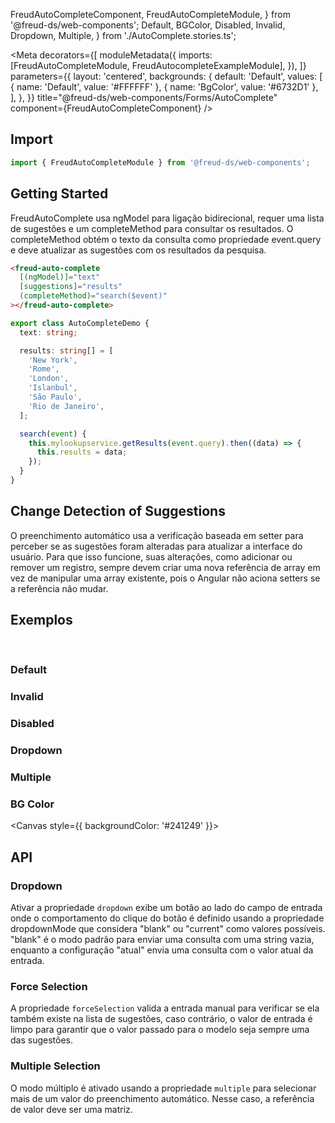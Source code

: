   FreudAutoCompleteComponent,
  FreudAutoCompleteModule,
} from '@freud-ds/web-components';
  Default,
  BGColor,
  Disabled,
  Invalid,
  Dropdown,
  Multiple,
} from './AutoComplete.stories.ts';

<Meta
  decorators={[
    moduleMetadata({
      imports: [FreudAutoCompleteModule, FreudAutocompleteExampleModule],
    }),
  ]}
  parameters={{
    layout: 'centered',
    backgrounds: {
      default: 'Default',
      values: [
        { name: 'Default', value: '#FFFFFF' },
        { name: 'BgColor', value: '#6732D1' },
      ],
    },
  }}
  title="@freud-ds/web-components/Forms/AutoComplete"
  component={FreudAutoCompleteComponent}
/>

<FreudHeaderComponent
  title="Autocomplete"
  description="AutoComplete é um componente de input que fornece sugestões em tempo real ao ser digitado."
/>

## <a id="importing"></a>Import

```ts
import { FreudAutoCompleteModule } from '@freud-ds/web-components';
```

## Getting Started

FreudAutoComplete usa ngModel para ligação bidirecional, requer uma lista de sugestões e um completeMethod para consultar os resultados.
O completeMethod obtém o texto da consulta como propriedade event.query e deve atualizar as sugestões com os resultados da pesquisa.

```html
<freud-auto-complete
  [(ngModel)]="text"
  [suggestions]="results"
  (completeMethod)="search($event)"
></freud-auto-complete>
```

```ts
export class AutoCompleteDemo {
  text: string;

  results: string[] = [
    'New York',
    'Rome',
    'London',
    'Islanbul',
    'São Paulo',
    'Rio de Janeiro',
  ];

  search(event) {
    this.mylookupservice.getResults(event.query).then((data) => {
      this.results = data;
    });
  }
}
```

## Change Detection of Suggestions

O preenchimento automático usa a verificação baseada em setter para perceber se as sugestões foram alteradas para atualizar a interface do usuário.
Para que isso funcione, suas alterações, como adicionar ou remover um registro, sempre devem criar uma nova referência de array em vez de
manipular uma array existente, pois o Angular não aciona setters se a referência não mudar.

## <a id="exemplos"></a>Exemplos

<br />

### Default

<Canvas>
  <Story story={Default} />
</Canvas>

### Invalid

<Canvas>
  <Story story={Invalid} />
</Canvas>

### Disabled

<Canvas>
  <Story story={Disabled} />
</Canvas>

### Dropdown

<Canvas>
  <Story story={Dropdown} />
</Canvas>

### Multiple

<Canvas>
  <Story story={Multiple} />
</Canvas>

### BG Color

<Canvas style={{ backgroundColor: '#241249' }}>
  <Story story={BGColor} />
</Canvas>

## <a id="api"></a>API

### Dropdown

Ativar a propriedade `dropdown` exibe um botão ao lado do campo de entrada onde o comportamento do clique do botão é
definido usando a propriedade dropdownMode que considera "blank" ou "current" como valores possíveis.
"blank" é o modo padrão para enviar uma consulta com uma string vazia, enquanto a configuração "atual" envia uma consulta
com o valor atual da entrada.

### Force Selection

A propriedade `forceSelection` valida a entrada manual para verificar se ela também existe na lista de sugestões, caso contrário,
o valor de entrada é limpo para garantir que o valor passado para o modelo seja sempre uma das sugestões.

### Multiple Selection

O modo múltiplo é ativado usando a propriedade `multiple` para selecionar mais de um valor do preenchimento automático.
Nesse caso, a referência de valor deve ser uma matriz.

<ArgTypes of={FreudAutoCompleteComponent} />

